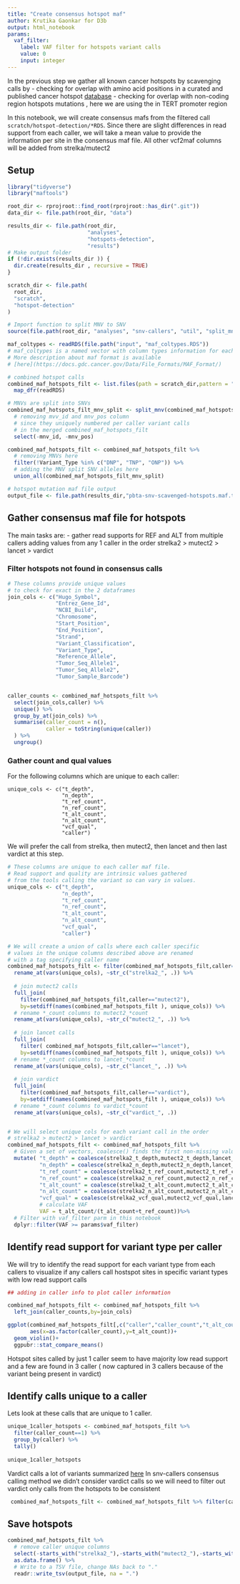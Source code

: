 ```yaml
---
title: "Create consensus hotspot maf"
author: Krutika Gaonkar for D3b
output: html_notebook
params:
  vaf_filter:
    label: VAF filter for hotspots variant calls
    value: 0
    input: integer  
---
```


In the previous step we gather all known cancer hotspots by scavenging calls by
- checking for overlap with amino acid positions in a curated and published cancer hotspot [database](https://www.cancerhotspots.org/files/hotspots_v2.xls)
- checking for overlap with non-coding region hotspots mutations , here we are using the in TERT promoter region

In this notebook, we will create consensus mafs from the filtered call `scratch/hotspot-detection/*RDS`. Since there are slight differences in read support from each caller, we will take a mean value to provide the information per site in the consensus maf file. All other vcf2maf columns will be added from strelka/mutect2  

## Setup
```r
library("tidyverse")
library("maftools")

root_dir <- rprojroot::find_root(rprojroot::has_dir(".git"))
data_dir <- file.path(root_dir, "data")

results_dir <- file.path(root_dir,
                         "analyses",
                         "hotspots-detection",
                         "results")
# Make output folder
if (!dir.exists(results_dir )) {
  dir.create(results_dir , recursive = TRUE)
}

scratch_dir <- file.path(
  root_dir,
  "scratch",
  "hotspot-detection"
)

# Import function to split MNV to SNV
source(file.path(root_dir, "analyses", "snv-callers", "util", "split_mnv.R"))

maf_coltypes <- readRDS(file.path("input", "maf_coltypes.RDS"))
# maf_coltypes is a named vector with column types information for each column in a maf file
# More description about maf format is available
# [here](https://docs.gdc.cancer.gov/Data/File_Formats/MAF_Format/)

# combined hotspot calls
combined_maf_hotspots_filt <- list.files(path = scratch_dir,pattern = ".RDS",full.names = TRUE) %>%
  map_dfr(readRDS) 

# MNVs are split into SNVs
combined_maf_hotspots_filt_mnv_split <- split_mnv(combined_maf_hotspots_filt) %>%
  # removing mvv_id and mnv_pos column
  # since they uniquely numbered per caller variant calls
  # in the merged combined_maf_hotspots_filt
  select(-mnv_id, -mnv_pos)

combined_maf_hotspots_filt <- combined_maf_hotspots_filt %>%
  # removing MNVs here
  filter(!Variant_Type %in% c("DNP", "TNP", "ONP")) %>%
  # adding the MNV split SNV alleles here 
  union_all(combined_maf_hotspots_filt_mnv_split)

# hotspot mutation maf file output
output_file <- file.path(results_dir,"pbta-snv-scavenged-hotspots.maf.tsv.gz")

```

## Gather consensus maf file for hotspots

The main tasks are:
 - gather read supports for REF and ALT from multiple callers adding values from any 1 caller in the order strelka2 > mutect2 > lancet > vardict
 
### Filter hotspots not found in consensus calls
```r
# These columns provide unique values 
# to check for exact in the 2 dataframes
join_cols <- c("Hugo_Symbol",
               "Entrez_Gene_Id",
               "NCBI_Build",
               "Chromosome",
               "Start_Position",
               "End_Position",
               "Strand",
               "Variant_Classification",
               "Variant_Type",
               "Reference_Allele",
               "Tumor_Seq_Allele1",
               "Tumor_Seq_Allele2",
               "Tumor_Sample_Barcode")


caller_counts <- combined_maf_hotspots_filt %>%
  select(join_cols,caller) %>%
  unique() %>%
  group_by_at(join_cols) %>%
  summarise(caller_count = n(),
            caller = toString(unique(caller))
  ) %>%
  ungroup()

```


### Gather count and qual values 
For the following columns which are unique to each caller:
```
unique_cols <- c("t_depth",
                 "n_depth",
                 "t_ref_count",
                 "n_ref_count",
                 "t_alt_count",
                 "n_alt_count",
                 "vcf_qual",
                 "caller")
```                 

We will prefer the call from strelka, then mutect2, then lancet and then last vardict at this step.

```r
# These columns are unique to each caller maf file.
# Read support and quality are intrinsic values gathered
# from the tools calling the variant so can vary in values.
unique_cols <- c("t_depth",
                 "n_depth",
                 "t_ref_count",
                 "n_ref_count",
                 "t_alt_count",
                 "n_alt_count",
                 "vcf_qual",
                 "caller")

# We will create a union of calls where each caller specific 
# values in the unique columns described above are renamed 
# with a tag specifying caller name
combined_maf_hotspots_filt <- filter(combined_maf_hotspots_filt,caller=="strelka2") %>%
  rename_at(vars(unique_cols), ~str_c("strelka2_", .)) %>% 
  
  # join mutect2 calls
  full_join(
    filter(combined_maf_hotspots_filt,caller=="mutect2"),
    by=setdiff(names(combined_maf_hotspots_filt ), unique_cols)) %>%
  # rename *_count columns to mutect2_*count
  rename_at(vars(unique_cols), ~str_c("mutect2_", .)) %>% 
  
  # join lancet calls
  full_join(
    filter( combined_maf_hotspots_filt,caller=="lancet"),
    by=setdiff(names(combined_maf_hotspots_filt ), unique_cols)) %>%
  # rename *_count columns to lancet_*count
  rename_at(vars(unique_cols), ~str_c("lancet_", .)) %>% 
  
  # join vardict
  full_join(
    filter(combined_maf_hotspots_filt,caller=="vardict"),
    by=setdiff(names(combined_maf_hotspots_filt ), unique_cols)) %>%
  # rename *_count columns to vardict_*count
  rename_at(vars(unique_cols), ~str_c("vardict_", .))


# We will select unique cols for each variant call in the order 
# strelka2 > mutect2 > lancet > vardict
combined_maf_hotspots_filt <- combined_maf_hotspots_filt %>%
  # Given a set of vectors, coalesce() finds the first non-missing value at each position. 
  mutate( "t_depth" = coalesce(strelka2_t_depth,mutect2_t_depth,lancet_t_depth,vardict_t_depth),
          "n_depth" = coalesce(strelka2_n_depth,mutect2_n_depth,lancet_n_depth,vardict_n_depth),
          "t_ref_count" = coalesce(strelka2_t_ref_count,mutect2_t_ref_count,lancet_t_ref_count,vardict_t_ref_count),
          "n_ref_count" = coalesce(strelka2_n_ref_count,mutect2_n_ref_count,lancet_n_ref_count,vardict_n_ref_count),
          "t_alt_count" = coalesce(strelka2_t_alt_count,mutect2_t_alt_count,lancet_t_alt_count,vardict_t_alt_count),
          "n_alt_count" = coalesce(strelka2_n_alt_count,mutect2_n_alt_count,lancet_n_alt_count,vardict_n_alt_count),
          "vcf_qual" = coalesce(strelka2_vcf_qual,mutect2_vcf_qual,lancet_vcf_qual,vardict_vcf_qual),
          # calculate VAF
          VAF = t_alt_count/(t_alt_count+t_ref_count))%>%
  # Filter with vaf_filter parm in this notebook
  dplyr::filter(VAF >= params$vaf_filter) 

```

## Identify read support for variant type per caller

We will try to identify the read support for each variant type from each callers to visualize if any callers call hostspot sites in specific variant types with low read support calls 
```r

## adding in caller info to plot caller information

combined_maf_hotspots_filt <- combined_maf_hotspots_filt %>%
  left_join(caller_counts,by=join_cols) 

ggplot(combined_maf_hotspots_filt[,c("caller","caller_count","t_alt_count")],
       aes(x=as.factor(caller_count),y=t_alt_count))+
  geom_violin()+ 
  ggpubr::stat_compare_means()

```
Hotspot sites called by just 1 caller seem to have majority low read support and a few are found in 3 caller ( now captured in 3 callers because of the variant being present in vardict)

## Identify calls unique to a caller
Lets look at these calls that are unique to 1 caller.

```r

unique_1caller_hotspots <- combined_maf_hotspots_filt %>%
  filter(caller_count==1) %>%
  group_by(caller) %>%
  tally()
  
unique_1caller_hotspots
```

Vardict calls a lot of variants summarized [here](https://github.com/AlexsLemonade/OpenPBTA-analysis/blob/master/analyses/snv-callers/README.md)
In snv-callers consensus calling method we didn't consider vardict calls so we will need to filter out vardict only calls from the hotspots to
be consistent 
```r
 combined_maf_hotspots_filt <- combined_maf_hotspots_filt %>% filter(caller !="vardict")
```

## Save hotspots 

```r

combined_maf_hotspots_filt %>%
  # remove caller unique columns
  select(-starts_with("strelka2_"),-starts_with("mutect2_"),-starts_with("lancet_"),-starts_with("vardict_")) %>%	
  as.data.frame() %>%
  # Write to a TSV file, change NAs back to "."
  readr::write_tsv(output_file, na = ".")



```

